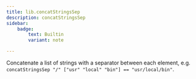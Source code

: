 ```yaml
---
title: lib.concatStringsSep
description: concatStringsSep
sidebar:
    badge: 
        text: Builtin
        variant: note

---
```



Concatenate a list of strings with a separator between each
element, e.g. `concatStringsSep "/" ["usr" "local" "bin"] ==
"usr/local/bin"`.
